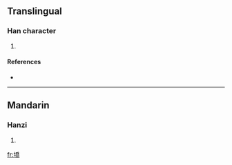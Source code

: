 ==Translingual==

===Han character===
{{Han char|rn=32|rad=土|as=12|sn=15|four=|canj=土竹大月 (GHKB)}}

# {{defn|Han|sort=土12}}

====References====
* {{Han ref|kx=0238.390|dkj=05468|dj=0478.010|hdz=10488.030|uh=58A7|ud=22695}}

----

==Mandarin==

===Hanzi===
{{cmn-hanzi|pin=[[què]] ([[que4]])|wg=ch'üeh<sup>4</sup>}}

# {{defn|Mandarin}}

[[fr:墧]]